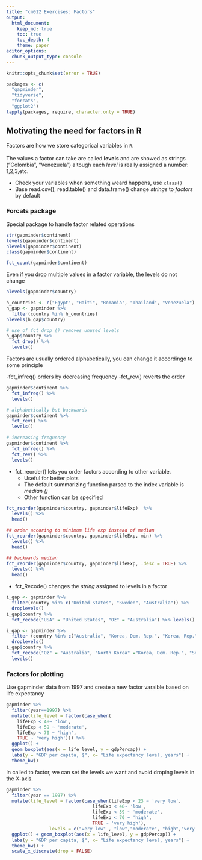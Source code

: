 ```yaml
---
title: "cm012 Exercises: Factors"
output: 
  html_document:
    keep_md: true
    toc: true
    toc_depth: 4
    theme: paper
editor_options: 
  chunk_output_type: console
---
```


```r
knitr::opts_chunk$set(error = TRUE)
```

```r
packages <- c(
  "gapminder", 
  "tidyverse", 
  "forcats",
  "ggplot2")
lapply(packages, require, character.only = TRUE)
```

## Motivating the need for factors in R

Factors are how we store categorical variables in `R`.\
\
The values a factor can take are called **levels** and are showed as strings ("Colombia", "Venezuela") altough each *level* is really assigned a number: 1,2,3,etc.

- Check your variables when something weard happens, use `class()`
- Base read.csv(), read.table() and data.frame() change *strings* to *factors* by default

### Forcats package

Special package to handle factor related operations

```r
str(gapminder$continent)
levels(gapminder$continent)
nlevels(gapminder$continent)
class(gapminder$continent)
```

```r
fct_count(gapminder$continent)
```

Even if you drop multiple values in a factor variable, the levels do not change

```r
nlevels(gapminder$country)

h_countries <- c("Egypt", "Haiti", "Romania", "Thailand", "Venezuela")
h_gap <- gapminder %>% 
  filter(country %in% h_countries)
nlevels(h_gap$country)
```

```r
# use of fct_drop () removes unused levels
h_gap$country %>% 
  fct_drop() %>% 
  levels()
```

Factors are usually ordered alphabetically, you can change it accordingo to some principle

-fct_infreq() orders by decreasing frequency
-fct_rev() reverts the order

```r
gapminder$continent %>% 
  fct_infreq() %>%
  levels()

# alphabetically but backwards
gapminder$continent %>%
  fct_rev() %>% 
  levels()

# increasing frequency
gapminder$continent %>% 
  fct_infreq() %>%
  fct_rev() %>% 
  levels()
```

- fct_reorder() lets you order factors according to other variable.
    + Useful for better plots
    + The default summarizing function parsed to the index variable is *median ()*
    + Other function can be specified
    
```r
fct_reorder(gapminder$country, gapminder$lifeExp)  %>%
  levels() %>%
  head()

## order accoring to minimum life exp instead of median
fct_reorder(gapminder$country, gapminder$lifeExp, min) %>% 
  levels() %>%
  head()

## backwards median
fct_reorder(gapminder$country, gapminder$lifeExp, .desc = TRUE) %>% 
  levels() %>% 
  head()
```
    
- fct_Recode() changes the *string* assigned to levels in a factor

```r
i_gap <- gapminder %>% 
  filter(country %in% c("United States", "Sweden", "Australia")) %>% 
  droplevels()
i_gap$country %>%
  fct_recode("USA" = "United States", "Oz" = "Australia") %>% levels()

i_gap <- gapminder %>% 
  filter (country %in% c("Australia", "Korea, Dem. Rep.", "Korea, Rep.")) %>% 
  droplevels()
i_gap$country %>% 
  fct_recode("Oz" = "Australia", "North Korea" ="Korea, Dem. Rep.", "South Korea"= "Korea, Rep.") %>% 
  levels()

```

### Factors for plotting

Use gapminder data from 1997 and create a new factor varaible based on life expectancy

```r
gapminder %>% 
  filter(year==1997) %>% 
  mutate(life_level = factor(case_when(
    lifeExp < 48~ 'low',
    lifeExp < 59 ~ 'moderate',
    lifeExp < 70 ~ 'high',
    TRUE ~ 'very high'))) %>%
  ggplot() +
  geom_boxplot(aes(x = life_level, y = gdpPercap)) +
  labs(y = "GDP per capita, $", x= "Life expectancy level, years") +
  theme_bw() 
```

In called to factor, we can set the levels we want and avoid droping levels in the X-axis.

```r
gapminder %>% 
  filter(year == 1997) %>% 
  mutate(life_level = factor(case_when(lifeExp < 23 ~ 'very low',
                                lifeExp < 48~ 'low',
                                lifeExp < 59 ~ 'moderate',
                                lifeExp < 70 ~ 'high',
                                TRUE ~ 'very high'),
                levels = c("very low" , "low","moderate", "high","very high"))) %>%  
  ggplot() + geom_boxplot(aes(x = life_level, y = gdpPercap)) +
  labs(y = "GDP per capita, $", x= "Life expectancy level, years") +
  theme_bw() +
  scale_x_discrete(drop = FALSE)
```

